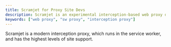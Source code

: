 ```yaml
---
title: Scramjet for Proxy Site Devs
description: Scramjet is an experimental interception-based web proxy designed to evade internet censorship, bypass arbitrary web browser restrictions and innovate web proxy technologies. This project strives to maintain security, developer friendliness and performance unlike many other web proxies regardless of its open-source nature. 
keywords: ["web proxy", "sw proxy", "interception proxy"]
---
```


Scramjet is a modern interception proxy, which runs in the service worker, and has the highest levels of site support.
